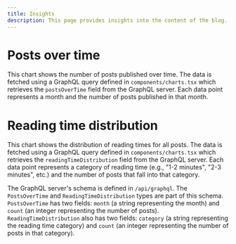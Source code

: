```yaml
---
title: Insights
description: This page provides insights into the content of the blog. It includes charts that visualize the number of posts over time and the distribution of reading times for all posts.
---
```


# Posts over time

This chart shows the number of posts published over time. The data is fetched using a GraphQL query defined in `components/charts.tsx` which retrieves the `postsOverTime` field from the GraphQL server. Each data point represents a month and the number of posts published in that month.

<PostsOverTimeChart />

# Reading time distribution

This chart shows the distribution of reading times for all posts. The data is fetched using a GraphQL query defined in `components/charts.tsx` which retrieves the `readingTimeDistribution` field from the GraphQL server. Each data point represents a category of reading time (e.g., "1-2 minutes", "2-3 minutes", etc.) and the number of posts that fall into that category.

<ReadingTimeDistributionChart />

The GraphQL server's schema is defined in `/api/graphql`. The `PostsOverTime` and `ReadingTimeDistribution` types are part of this schema. `PostsOverTime` has two fields: `month` (a string representing the month) and `count` (an integer representing the number of posts). `ReadingTimeDistribution` also has two fields: `category` (a string representing the reading time category) and `count` (an integer representing the number of posts in that category).
